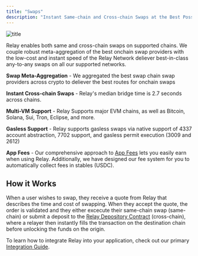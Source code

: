 ```yaml
---
title: "Swaps"
description: "Instant Same-chain and Cross-chain Swaps at the Best Possible Price"
---
```


![title](/images/swap-widget.png)

Relay enables both same and cross-chain swaps on supported chains. We couple robust meta-aggregation of the best onchain swap providers with the low-cost and instant speed of the Relay Network deliever best-in-class any-to-any swaps on all our supported networks.

**Swap Meta-Aggregation** - We aggregated the best swap chain swap providers across crypto to deliever the best routes for onchain swaps

**Instant Cross-chain Swaps** - Relay's median bridge time is 2.7 seconds across chains.

**Multi-VM Support** - Relay Supports major EVM chains, as well as Bitcoin, Solana, Sui, Tron, Eclipse, and more.

**Gasless Support** - Relay supports gasless swaps via native support of 4337 account abstraction, 7702 support, and gasless permit execution (3009 and 2612)

**App Fees** - Our comprehensive approach to [App Fees]() lets you easily earn when using Relay. Additionally, we have designed our fee system for you to automatically collect fees in stables (USDC).

## How it Works

When a user wishes to swap, they receive a quote from Relay that describes the time and cost of swapping. When they accept the quote, the order is validated and they either excecute their same-chain swap (same-chain) or submit a deposit to the [Relay Depository Contract](/references/protocol/overview) (cross-chain), where a relayer then instantly fills the transaction on the destination chain before unlocking the funds on the origin.

To learn how to integrate Relay into your application, check out our primary [Integration Guide](/references/api/api_guides/bridging-integration-guide).
